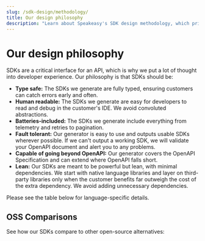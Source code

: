 ```yaml
---
slug: /sdk-design/methodology/
title: Our design philosophy
description: "Learn about Speakeasy's SDK design methodology, which prioritizes minimal dependencies, type safety, and easy debugging."
---
```



# Our design philosophy

SDKs are a critical interface for an API, which is why we put a lot of thought into developer experience. Our philosophy is that SDKs should be:

- **Type safe:** The SDKs we generate are fully typed, ensuring customers can catch errors early and often.
- **Human readable:** The SDKs we generate are easy for developers to read and debug in the customer's IDE. We avoid convoluted abstractions.
- **Batteries-included:** The SDKs we generate include everything from telemetry and retries to pagination.
- **Fault tolerant:** Our generator is easy to use and outputs usable SDKs wherever possible. If we can't output a working SDK, we will validate your OpenAPI document and alert you to any problems.
- **Capable of going beyond OpenAPI:** Our generator covers the OpenAPI Specification and can extend where OpenAPI falls short.
- **Lean:** Our SDKs are meant to be powerful but lean, with minimal dependencies. We start with native language libraries and layer on third-party libraries only when the customer benefits far outweigh the cost of the extra dependency. We avoid adding unnecessary dependencies. 

Please see the table below for language-specific details.

<CardGrid cards={supportedLanguages} heading="Supported Languages" />

## OSS Comparisons

See how our SDKs compare to other open-source alternatives:

<CardGrid cards={ossComparisonData} heading="SDK Comparisons" />
